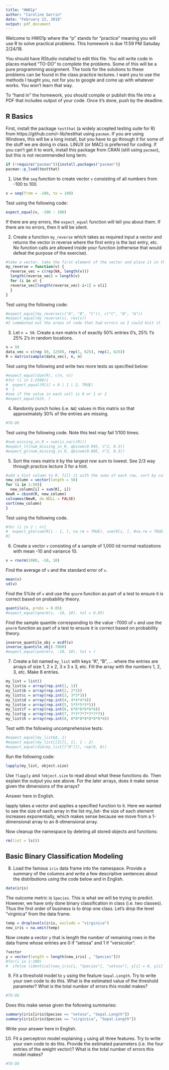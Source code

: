 ```yaml
---
title: "HW01p"
author: "Caroline Garrin"
date: "February 22, 2018"
output: pdf_document
---
```


Welcome to HW01p where the "p" stands for "practice" meaning you will use R to solve practical problems. This homework is due 11:59 PM Satuday 2/24/18. 

You should have RStudio installed to edit this file. You will write code in places marked "TO-DO" to complete the problems. Some of this will be a pure programming assignment. The tools for the solutions to these problems can be found in the class practice lectures. I want you to use the methods I taught you, not for you to google and come up with whatever works. You won't learn that way.

To "hand in" the homework, you should compile or publish this file into a PDF that includes output of your code. Once it's done, push by the deadline.

## R Basics

First, install the package `testthat` (a widely accepted testing suite for R) from https://github.com/r-lib/testthat using `pacman`. If you are using Windows, this will be a long install, but you have to go through it for some of the stuff we are doing in class. LINUX (or MAC) is preferred for coding. If you can't get it to work, install this package from CRAN (still using `pacman`), but this is not recommended long term.

```r
if (!require("pacman")){install.packages("pacman")} 
pacman::p_load(testthat) 
```

1. Use the `seq` function to create vector `v` consisting of all numbers from -100 to 100. 

```r
v = seq(from = -100, to = 100)
```

Test using the following code:

```r
expect_equal(v, -100 : 100)
```

If there are any errors, the `expect_equal` function will tell you about them. If there are no errors, then it will be silent.

2. Create a function `my_reverse` which takes as required input a vector and returns the vector in reverse where the first entry is the last entry, etc. No function calls are allowed inside your function (otherwise that would defeat the purpose of the exercise).

```r
#take a vector. take the first element of the vector and place it in the last element of a new vector, the second element to the second-to-last, etc. 
my_reverse = function(v) {
  reverse_vec = c(rep(NA, length(v)))
  length(reverse_vec) = length(v)
  for (i in v) {
  reverse_vec[length(reverse_vec)-i+1] = v[i]  
  }
}
```

Test using the following code:

```r
#expect_equal(my_reverse(c("A", "B", "C")), c("C", "B", "A"))
#expect_equal(my_reverse(v), rev(v))
#I commented out the areas of code that had errors so I could knit it 
```

3. Let `n = 50`. Create a nxn matrix `R` of exactly 50% entries 0's, 25% 1's 25% 2's in random locations.

```r
n = 50
data_vec = c(rep (0, 1250), rep(1, 625), rep(2, 625))
R = matrix(sample(data_vec), n, n) 
```

Test using the following and write two more tests as specified below:

```r
#expect_equal(dim(R), c(n, n))
#for (i in 1:2500){
#  expect_equal(R[i] = 0 | 1 | 2, TRUE)
#  } 
#see if the value in each cell is 0 or 1 or 2
#expect_equal(625, )
```

4. Randomly punch holes (i.e. `NA`) values in this matrix so that approximately 30% of the entries are missing.

```r
#TO-DO
```

Test using the following code. Note this test may fail 1/100 times.

```r
#num_missing_in_R = sum(is.na(c(R)))
#expect_lt(num_missing_in_R, qbinom(0.995, n^2, 0.3))
#expect_gt(num_missing_in_R, qbinom(0.005, n^2, 0.3))
```

5. Sort the rows matrix `R` by the largest row sum to lowest. See 2/3 way through practice lecture 3 for a hint.

```r
#add a 51st column to R, fill it with the sums of each row, sort by column 51
new_column = vector(length = 50)
for (i in 1:50){
  new_column[i] = sum(R[, i])
NewR = cbind(R, new_column)
colnames(NewR, do.NULL = FALSE)
sort(new_column)
}
```

Test using the following code.

```r
#for (i in 2 : n){
#  expect_gte(sum(R[i - 1, ], na.rm = TRUE), sum(R[i, ], #na.rm = TRUE))  
#}
```


6. Create a vector `v` consisting of a sample of 1,000 iid normal realizations with mean -10 and variance 10.

```r
v = rnorm(1000, -10, 10)
```


Find the average of `v` and the standard error of `v`.

```r
mean(v)
sd(v)
```

Find the 5%ile of `v` and use the `qnorm` function as part of a test to ensure it is correct based on probability theory.

```r
quantile(v, probs = 0.05)
#expect_equal(qnorm(v, -10, 10), tol = 0.05)
```

Find the sample quantile corresponding to the value -7000 of `v` and use the `pnorm` function as part of a test to ensure it is correct based on probability theory.


```r
inverse_quantile_obj = ecdf(v)
inverse_quantile_obj(-7000)
#expect_equal(pnorm(v, -10, 10), tol = )
```


7. Create a list named `my_list` with keys "A", "B", ... where the entries are arrays of size 1, 2 x 2, 3 x 3 x 3, etc. Fill the array with the numbers 1, 2, 3, etc. Make 8 entries.


```r
my_list = list()
my_list$a = array(rep.int(1, 1))
my_list$b = array(rep.int(2, 2*2))
my_list$c = array(rep.int(3, 3*3*3))
my_list$d = array(rep.int(4, 4*4*4*4))
my_list$e = array(rep.int(5, 5*5*5*5*5))
my_list$f = array(rep.int(6, 6*6*6*6*6*6))
my_list$g = array(rep.int(7, 7*7*7*7*7*7*7))
my_list$h = array(rep.int(8, 8*8*8*8*8*8*8*8))
```

Test with the following uncomprehensive tests:


```r
#expect_equal(my_list$A, 1)
#expect_equal(my_list[[2]][, 1], 1 : 2)
#expect_equal(dim(my_list[["H"]]), rep(8, 8))
```

Run the following code:

```r
lapply(my_list, object.size)
```

Use `?lapply` and `?object.size` to read about what these functions do. Then explain the output you see above. For the later arrays, does it make sense given the dimensions of the arrays?

Answer here in English.

lapply takes a vector and applies a specified function to it. Here we wanted to see the size of each array in the list my_list- the size of each element increases exponentially, which makes sense because we move from a 1-dimensional array to an 8-dimensional array.

Now cleanup the namespace by deleting all stored objects and functions:

```r
rm(list = ls())
```

## Basic Binary Classification Modeling

8. Load the famous `iris` data frame into the namespace. Provide a summary of the columns and write a few descriptive sentences about the distributions using the code below and in English.

```r
data(iris)
```

The outcome metric is `Species`. This is what we will be trying to predict. However, we have only done binary classification in class (i.e. two classes). Thus the first order of business is to drop one class. Let's drop the level "virginica" from the data frame.

```r
temp = droplevels(iris, exclude = "virginica")
new_iris = na.omit(temp)
```

Now create a vector `y` that is length the number of remaining rows in the data frame whose entries are 0 if "setosa" and 1 if "versicolor".

```r
?vector
y = vector(length = length(new_iris[ , "Species"]))
#for(i in 1:100)
#  ifelse (identical(new_iris[i, "Species"], "setosa"), y[i] = 0, y[i] = 1)
```

9. Fit a threshold model to `y` using the feature `Sepal.Length`. Try to write your own code to do this. What is the estimated value of the threshold parameter? What is the total number of errors this model makes?

```r
#TO-DO
```

Does this make sense given the following summaries:

```r
summary(iris[iris$Species == "setosa", "Sepal.Length"])
summary(iris[iris$Species == "virginica", "Sepal.Length"])
```

Write your answer here in English.

10. Fit a perceptron model explaining `y` using all three features. Try to write your own code to do this. Provide the estimated parameters (i.e. the four entries of the weight vector)? What is the total number of errors this model makes?

```r
#TO-DO
```









